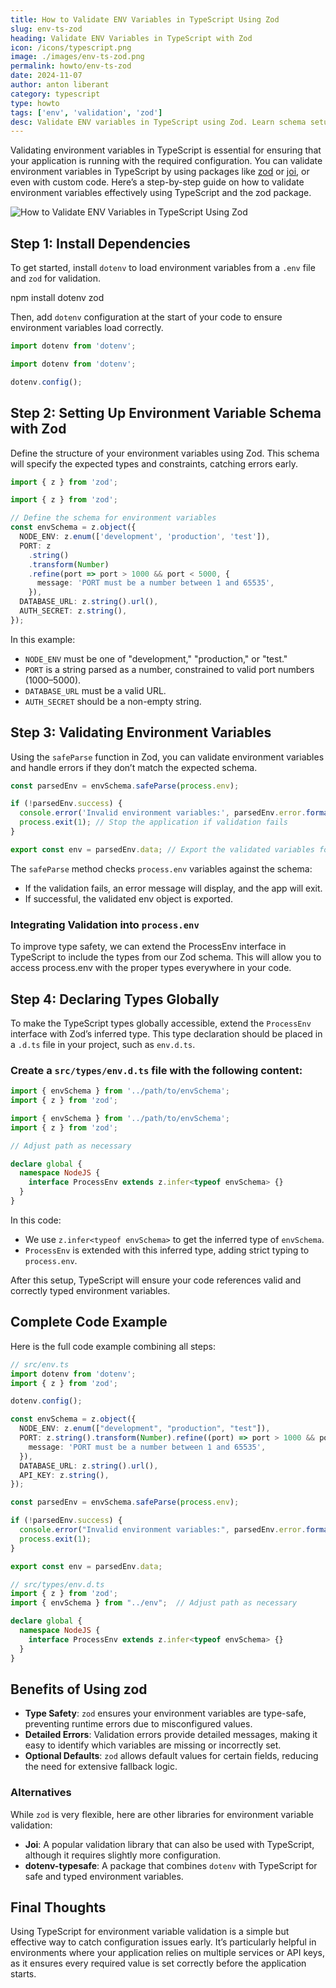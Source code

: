 ```yaml
---
title: How to Validate ENV Variables in TypeScript Using Zod
slug: env-ts-zod
heading: Validate ENV Variables in TypeScript with Zod
icon: /icons/typescript.png
image: ./images/env-ts-zod.png
permalink: howto/env-ts-zod
date: 2024-11-07
author: anton liberant
category: typescript
type: howto
tags: ['env', 'validation', 'zod']
desc: Validate ENV variables in TypeScript using Zod. Learn schema setup, integration, and error prevention to ensure secure, reliable project configurations.
---
```


Validating environment variables in TypeScript is essential for ensuring that your application is running with the required configuration. You can validate environment variables in TypeScript by using packages like [zod](https://zod.dev/) or [joi](https://joi.dev/), or even with custom code. Here’s a step-by-step guide on how to validate environment variables effectively using TypeScript and the zod package.

![How to Validate ENV Variables in TypeScript Using Zod](./images/env-ts-zod.png)

## Step 1: Install Dependencies

To get started, install `dotenv` to load environment variables from a `.env` file and `zod` for validation.

<div className='code-cmd'>npm install dotenv zod</div>

Then, add `dotenv` configuration at the start of your code to ensure environment variables load correctly.

```ts
import dotenv from 'dotenv';

import dotenv from 'dotenv';

dotenv.config();
```

## Step 2: Setting Up Environment Variable Schema with Zod

Define the structure of your environment variables using Zod. This schema will specify the expected types and constraints, catching errors early.

```ts
import { z } from 'zod';

import { z } from 'zod';

// Define the schema for environment variables
const envSchema = z.object({
  NODE_ENV: z.enum(['development', 'production', 'test']),
  PORT: z
    .string()
    .transform(Number)
    .refine(port => port > 1000 && port < 5000, {
      message: 'PORT must be a number between 1 and 65535',
    }),
  DATABASE_URL: z.string().url(),
  AUTH_SECRET: z.string(),
});
```

In this example:

- `NODE_ENV` must be one of "development," "production," or "test."
- `PORT` is a string parsed as a number, constrained to valid port numbers (1000–5000).
- `DATABASE_URL` must be a valid URL.
- `AUTH_SECRET` should be a non-empty string.

## Step 3: Validating Environment Variables

Using the `safeParse` function in Zod, you can validate environment variables and handle errors if they don’t match the expected schema.

```ts
const parsedEnv = envSchema.safeParse(process.env);

if (!parsedEnv.success) {
  console.error('Invalid environment variables:', parsedEnv.error.format());
  process.exit(1); // Stop the application if validation fails
}

export const env = parsedEnv.data; // Export the validated variables for use in your app
```

The `safeParse` method checks `process.env` variables against the schema:

- If the validation fails, an error message will display, and the app will exit.
- If successful, the validated env object is exported.

### Integrating Validation into `process.env`

To improve type safety, we can extend the ProcessEnv interface in TypeScript to include the types from our Zod schema. This will allow you to access process.env with the proper types everywhere in your code.

## Step 4: Declaring Types Globally

To make the TypeScript types globally accessible, extend the `ProcessEnv` interface with Zod’s inferred type. This type declaration should be placed in a `.d.ts` file in your project, such as `env.d.ts`.

### Create a `src/types/env.d.ts` file with the following content:

```ts
import { envSchema } from '../path/to/envSchema';
import { z } from 'zod';

import { envSchema } from '../path/to/envSchema';
import { z } from 'zod';

// Adjust path as necessary

declare global {
  namespace NodeJS {
    interface ProcessEnv extends z.infer<typeof envSchema> {}
  }
}
```

In this code:

- We use `z.infer<typeof envSchema>` to get the inferred type of `envSchema`.
- `ProcessEnv` is extended with this inferred type, adding strict typing to `process.env`.

After this setup, TypeScript will ensure your code references valid and correctly typed environment variables.

## Complete Code Example

Here is the full code example combining all steps:

```ts
// src/env.ts
import dotenv from 'dotenv';
import { z } from 'zod';

dotenv.config();

const envSchema = z.object({
  NODE_ENV: z.enum(["development", "production", "test"]),
  PORT: z.string().transform(Number).refine((port) => port > 1000 && port < 5000, {
    message: 'PORT must be a number between 1 and 65535',
  }),
  DATABASE_URL: z.string().url(),
  API_KEY: z.string(),
});

const parsedEnv = envSchema.safeParse(process.env);

if (!parsedEnv.success) {
  console.error("Invalid environment variables:", parsedEnv.error.format());
  process.exit(1);
}

export const env = parsedEnv.data;

// src/types/env.d.ts
import { z } from 'zod';
import { envSchema } from "../env";  // Adjust path as necessary

declare global {
  namespace NodeJS {
    interface ProcessEnv extends z.infer<typeof envSchema> {}
  }
}
```

## Benefits of Using zod

- **Type Safety**: `zod` ensures your environment variables are type-safe, preventing runtime errors due to misconfigured values.
- **Detailed Errors**: Validation errors provide detailed messages, making it easy to identify which variables are missing or incorrectly set.
- **Optional Defaults**: `zod` allows default values for certain fields, reducing the need for extensive fallback logic.

### Alternatives

While `zod` is very flexible, here are other libraries for environment variable validation:

- **Joi**: A popular validation library that can also be used with TypeScript, although it requires slightly more configuration.
- **dotenv-typesafe**: A package that combines `dotenv` with TypeScript for safe and typed environment variables.

## Final Thoughts

Using TypeScript for environment variable validation is a simple but effective way to catch configuration issues early. It’s particularly helpful in environments where your application relies on multiple services or API keys, as it ensures every required value is set correctly before the application starts.
